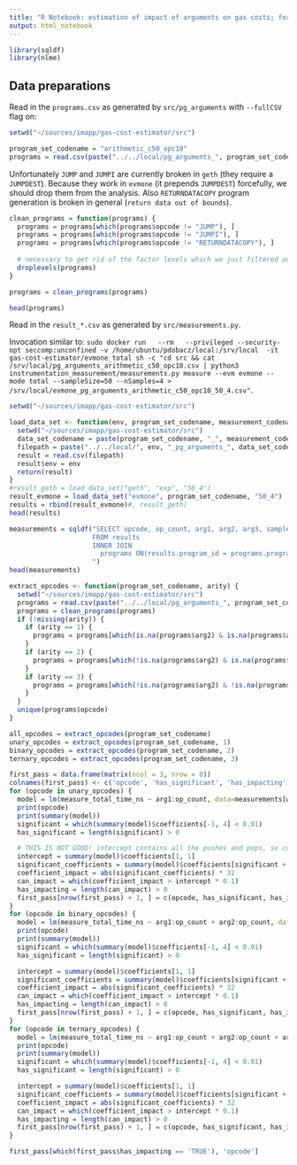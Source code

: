 ```yaml
---
title: "R Notebook: estimation of impact of arguments on gas costs; for Gas Cost Estimator"
output: html_notebook
---
```


```r
library(sqldf)
library(nlme)
```


## Data preparations

Read in the `programs.csv` as generated by `src/pg_arguments` with `--fullCSV` flag on:
```r
setwd("~/sources/imapp/gas-cost-estimator/src")

program_set_codename = "arithmetic_c50_opc10"
programs = read.csv(paste("../../local/pg_arguments_", program_set_codename, ".csv", sep=""))
```

Unfortunately `JUMP` and `JUMPI` are currently broken in `geth` (they require a `JUMPDEST`).
Because they work in `evmone` (it prepends `JUMPDEST`) forcefully, we should drop them from the analysis.
Also `RETURNDATACOPY` program generation is broken in general (`return data out of bounds`).

```r
clean_programs = function(programs) {
  programs = programs[which(programs$opcode != "JUMP"), ]
  programs = programs[which(programs$opcode != "JUMPI"), ]
  programs = programs[which(programs$opcode != "RETURNDATACOPY"), ]
  
  # necessary to get rid of the factor levels which we just filtered out
  droplevels(programs)
}

programs = clean_programs(programs)

head(programs)
```

Read in the `result_*.csv` as generated by `src/measurements.py`. 

Invocation similar to: `sudo docker run   --rm   --privileged --security-opt seccomp:unconfined -v /home/ubuntu/pdobacz/local:/srv/local  -it gas-cost-estimator/evmone_total sh -c "cd src && cat /srv/local/pg_arguments_arithmetic_c50_opc10.csv | python3 instrumentation_measurement/measurements.py measure --evm evmone --mode total --sampleSize=50 --nSamples=4 > /srv/local/evmone_pg_arguments_arithmetic_c50_opc10_50_4.csv"`. 

```r
setwd("~/sources/imapp/gas-cost-estimator/src")

load_data_set <- function(env, program_set_codename, measurement_codename) {
  setwd("~/sources/imapp/gas-cost-estimator/src")
  data_set_codename = paste(program_set_codename, "_", measurement_codename, sep="")
  filepath = paste("../../local/", env, "_pg_arguments_", data_set_codename, ".csv", sep="")
  result = read.csv(filepath)
  result$env = env
  return(result)
}
#result_geth = load_data_set("geth", "exp", "50_4")
result_evmone = load_data_set("evmone", program_set_codename, "50_4")
results = rbind(result_evmone)#, result_geth)
head(results)
```

```r
measurements = sqldf("SELECT opcode, op_count, arg1, arg2, arg3, sample_id, run_id, measure_total_time_ns, env, results.program_id
                     FROM results
                     INNER JOIN
                       programs ON(results.program_id = programs.program_id)
                     ")
head(measurements)
```

```r

extract_opcodes <- function(program_set_codename, arity) {
  setwd("~/sources/imapp/gas-cost-estimator/src")
  programs = read.csv(paste("../../local/pg_arguments_", program_set_codename, ".csv", sep=""))
  programs = clean_programs(programs)
  if (!missing(arity)) {
    if (arity == 1) {
      programs = programs[which(is.na(programs$arg2) & is.na(programs$arg3)), ]
    }
    if (arity == 2) {
      programs = programs[which(!is.na(programs$arg2) & is.na(programs$arg3)), ]
    }
    if (arity == 3) {
      programs = programs[which(!is.na(programs$arg2) & !is.na(programs$arg3)), ]
    }
  }
  unique(programs$opcode)
}

all_opcodes = extract_opcodes(program_set_codename)
unary_opcodes = extract_opcodes(program_set_codename, 1)
binary_opcodes = extract_opcodes(program_set_codename, 2)
ternary_opcodes = extract_opcodes(program_set_codename, 3)
```

```r

first_pass = data.frame(matrix(ncol = 3, nrow = 0))
colnames(first_pass) <- c('opcode', 'has_significant', 'has_impacting')
for (opcode in unary_opcodes) {
  model = lm(measure_total_time_ns ~ arg1:op_count, data=measurements[which(measurements$opcode==opcode), ])
  print(opcode)
  print(summary(model))
  significant = which(summary(model)$coefficients[-1, 4] < 0.01)
  has_significant = length(significant) > 0

  # THIS IS NOT GOOD! intercept contains all the pushes and pops, so comparing to that makes no sense
  intercept = summary(model)$coefficients[1, 1]
  significant_coefficients = summary(model)$coefficients[significant + 1, 1]
  coefficient_impact = abs(significant_coefficients) * 32
  can_impact = which(coefficient_impact > intercept * 0.1)
  has_impacting = length(can_impact) > 0
  first_pass[nrow(first_pass) + 1, ] = c(opcode, has_significant, has_impacting)
}
for (opcode in binary_opcodes) {
  model = lm(measure_total_time_ns ~ arg1:op_count + arg2:op_count, data=measurements[which(measurements$opcode==opcode), ])
  print(opcode)
  print(summary(model))
  significant = which(summary(model)$coefficients[-1, 4] < 0.01)
  has_significant = length(significant) > 0

  intercept = summary(model)$coefficients[1, 1]
  significant_coefficients = summary(model)$coefficients[significant + 1, 1]
  coefficient_impact = abs(significant_coefficients) * 32
  can_impact = which(coefficient_impact > intercept * 0.1)
  has_impacting = length(can_impact) > 0
  first_pass[nrow(first_pass) + 1, ] = c(opcode, has_significant, has_impacting)
}
for (opcode in ternary_opcodes) {
  model = lm(measure_total_time_ns ~ arg1:op_count + arg2:op_count + arg3:op_count, data=measurements[which(measurements$opcode==opcode), ])
  print(opcode)
  print(summary(model))
  significant = which(summary(model)$coefficients[-1, 4] < 0.01)
  has_significant = length(significant) > 0

  intercept = summary(model)$coefficients[1, 1]
  significant_coefficients = summary(model)$coefficients[significant + 1, 1]
  coefficient_impact = abs(significant_coefficients) * 32
  can_impact = which(coefficient_impact > intercept * 0.1)
  has_impacting = length(can_impact) > 0
  first_pass[nrow(first_pass) + 1, ] = c(opcode, has_significant, has_impacting)
}

first_pass[which(first_pass$has_impacting == 'TRUE'), 'opcode']
```

